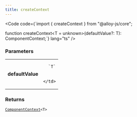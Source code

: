 ```yaml
---
title: createContext
---
```







<Code code={`import { createContext } from "@alloy-js/core";

function createContext<T = unknown>(defaultValue?: T): ComponentContext<T>;`} lang="ts" />

### Parameters

<table>
  <tr>
    <td style="text-align: right;font-weight: bold;">defaultValue</td>
    <td>
    
      `T`
      
      
    </td>
  </tr>
</table>



### Returns

<code><a href="../../types/componentcontext/">ComponentContext</a>&lt;T></code>








